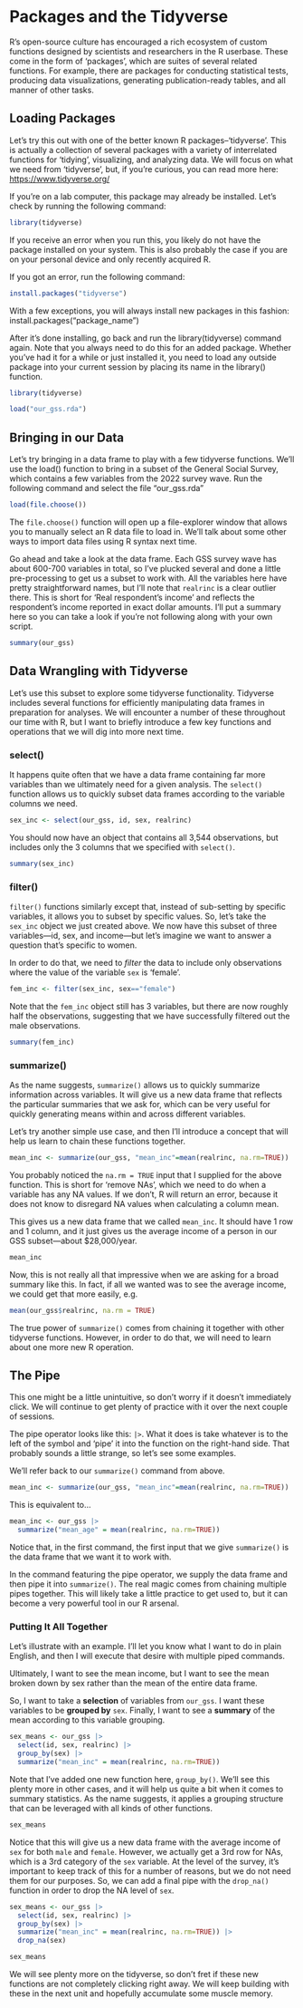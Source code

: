 # Packages and the Tidyverse

R's open-source culture has encouraged a rich ecosystem of custom functions designed by scientists and researchers in the R userbase. These come in the form of 'packages', which are suites of several related functions. For example, there are packages for conducting statistical tests, producing data visualizations, generating publication-ready tables, and all manner of other tasks. 

## Loading Packages
Let's try this out with one of the better known R packages--'tidyverse'. This is actually a collection of several packages with a variety of interrelated functions for 'tidying', visualizing, and analyzing data. We will focus on what we need from 'tidyverse', but, if you're curious, you can read more here: [https://www.tidyverse.org/](https://www.tidyverse.org/)


If you're on a lab computer, this package may already be installed. Let's check by running the following command:
```r
library(tidyverse)
```

If you receive an error when you run this, you likely do not have the package installed on your system. This is also probably the case if you are on your personal device and only recently acquired R.

If you got an error, run the following command:
```r
install.packages("tidyverse")
```

With a few exceptions, you will always install new packages in this fashion: install.packages("package_name")

After it's done installing, go back and run the library(tidyverse) command again. Note that you always need to do this for an added package. Whether you've had it for a while or just installed it, you need to load any outside package into your current session by placing its name in the library() function.
```r
library(tidyverse)
```
```r
load("our_gss.rda")
```

## Bringing in our Data
Let's try bringing in a data frame to play with a few tidyverse functions. We'll use the load() function to bring in a subset of the General Social Survey, which contains a few variables from the 2022 survey wave. Run the following command and select the file "our_gss.rda"

```r
load(file.choose())
```

The `file.choose()` function will open up a file-explorer window that allows you to manually select an R data file to load in. We'll talk about some other ways to import data files using R syntax next time.

Go ahead and take a look at the data frame. Each GSS survey wave has about 600-700 variables in total, so I've plucked several and done a little pre-processing to get us a subset to work with. All the variables here have pretty straightforward names, but I'll note that `realrinc` is a clear outlier there. This is short for 'Real respondent's income' and reflects the respondent's income reported in exact dollar amounts. I'll put a summary here so you can take a look if you're not following along with your own script.

```r
summary(our_gss)
```

## Data Wrangling with Tidyverse

Let's use this subset to explore some tidyverse functionality. Tidyverse includes several functions for efficiently manipulating data frames in preparation for analyses. We will encounter a number of these throughout our time with R, but I want to briefly introduce a few key functions and operations that we will dig into more next time.

### select()

It happens quite often that we have a data frame containing far more variables than we ultimately need for a given analysis. The `select()` function allows us to quickly subset data frames according to the variable columns we need.

```r
sex_inc <- select(our_gss, id, sex, realrinc)
```

You should now have an object that contains all 3,544 observations, but includes only the 3 columns that we specified with `select()`. 

```r
summary(sex_inc)
```

### filter()

`filter()` functions similarly except that, instead of sub-setting by specific variables, it allows you to subset by specific values. So, let's take the `sex_inc` object we just created above. We now have this subset of three variables---id, sex, and income---but let's imagine we want to answer a question that's specific to women. 

In order to do that, we need to *filter* the data to include only observations where the value of the variable `sex` is 'female'. 

```r
fem_inc <- filter(sex_inc, sex=="female")
```

Note that the `fem_inc` object still has 3 variables, but there are now roughly half the observations, suggesting that we have successfully filtered out the male observations. 
```r
summary(fem_inc)
```
### summarize()

As the name suggests, `summarize()` allows us to quickly summarize information across variables. It will give us a new data frame that reflects the particular summaries that we ask for, which can be very useful for quickly  generating means within and across different variables.

Let's try another simple use case, and then I'll introduce a concept that will help us learn to chain these functions together.

```r
mean_inc <- summarize(our_gss, "mean_inc"=mean(realrinc, na.rm=TRUE))
```


:::{.callout-note}
You probably noticed the `na.rm = TRUE` input that I supplied for the above function. This is short for 'remove NAs', which we need to do when a variable has any NA values. If we don't, R will return an error, because it does not know to disregard NA values when calculating a column mean.
:::

This gives us a new data frame that we called `mean_inc`. It should have 1 row and 1 column, and it just gives us the average income of a person in our GSS subset---about $28,000/year.

```r
mean_inc
```
Now, this is not really all that impressive when we are asking for a broad summary like this. In fact, if all we wanted was to see the average income, we could get that more easily, e.g.

```r
mean(our_gss$realrinc, na.rm = TRUE)
```

The true power of `summarize()` comes from chaining it together with other tidyverse functions. However, in order to do that, we will need to learn about one more new R operation.

## The Pipe

This one might be a little unintuitive, so don't worry if it doesn't immediately click. We will continue to get plenty of practice with it over the next couple of sessions.

The pipe operator looks like this: `|>`. What it does is take whatever is to the left of the symbol and 'pipe' it into the function on the right-hand side. That probably sounds a little strange, so let's see some examples.

We'll refer back to our `summarize()` command from above.
```r
mean_inc <- summarize(our_gss, "mean_inc"=mean(realrinc, na.rm=TRUE))
```
This is equivalent to...

```r
mean_inc <- our_gss |>
  summarize("mean_age" = mean(realrinc, na.rm=TRUE))
```
Notice that, in the first command, the first input that we give `summarize()` is the data frame that we want it to work with.

In the command featuring the pipe operator, we supply the data frame and then pipe it into `summarize()`. The real magic comes from chaining multiple pipes together. This will likely take a little practice to get used to, but it can become a very powerful tool in our R arsenal.


### Putting It All Together

Let's illustrate with an example. I'll let you know what I want to do in plain English, and then I will execute that desire with multiple piped commands. 

Ultimately, I want to see the mean income, but I want to see the mean broken down by sex rather than the mean of the entire data frame.

So, I want to take a **selection** of variables from `our_gss`. I want these variables to be **grouped by** `sex`. Finally, I want to see a **summary** of the mean according to this variable grouping. 
```r
sex_means <- our_gss |>
  select(id, sex, realrinc) |>
  group_by(sex) |>
  summarize("mean_inc" = mean(realrinc, na.rm=TRUE))
```  

:::{.callout-note}
Note that I've added one new function here, `group_by()`. We'll see this plenty more in other cases, and it will help us quite a bit when it comes to summary statistics. As the name suggests, it applies a grouping structure that can be leveraged with all kinds of other functions.
:::

```r
sex_means
```

Notice that this will give us a new data frame with the average income of `sex` for both `male` and `female`. However, we actually get a 3rd row for NAs, which is a 3rd category of the `sex` variable. At the level of the survey, it's important to keep track of this for a number of reasons, but we do not need them for our purposes. So, we can add a final pipe with the `drop_na()` function in order to drop the NA level of `sex`.

```r
sex_means <- our_gss |>
  select(id, sex, realrinc) |>
  group_by(sex) |>
  summarize("mean_inc" = mean(realrinc, na.rm=TRUE)) |>
  drop_na(sex)

sex_means

``` 

We will see plenty more on the tidyverse, so don't fret if these new functions are not completely clicking right away. We will keep building with these in the next unit and hopefully accumulate some muscle memory.
